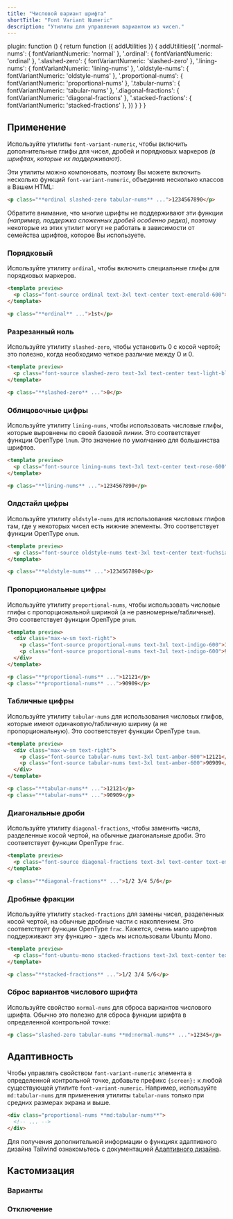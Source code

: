 ```yaml
---
title: "Числовой вариант шрифта"
shortTitle: "Font Variant Numeric"
description: "Утилиты для управления вариантом из чисел."
---
```



  plugin: function () {
    return function ({ addUtilities }) {
      addUtilities({
        '.normal-nums': { fontVariantNumeric: 'normal' },
        '.ordinal': { fontVariantNumeric: 'ordinal' },
        '.slashed-zero': { fontVariantNumeric: 'slashed-zero' },
        '.lining-nums': { fontVariantNumeric: 'lining-nums' },
        '.oldstyle-nums': { fontVariantNumeric: 'oldstyle-nums' },
        '.proportional-nums': { fontVariantNumeric: 'proportional-nums' },
        '.tabular-nums': { fontVariantNumeric: 'tabular-nums' },
        '.diagonal-fractions': { fontVariantNumeric: 'diagonal-fractions' },
        '.stacked-fractions': { fontVariantNumeric: 'stacked-fractions' },
      })
    }
  }
}

## Применение

Используйте утилиты `font-variant-numeric`, чтобы включить дополнительные глифы для чисел, дробей и порядковых маркеров *(в шрифтах, которые их поддерживают)*.

Эти утилиты можно компоновать, поэтому Вы можете включить несколько функций `font-variant-numeric`, объединив несколько классов в Вашем HTML:

```html
<p class="**ordinal slashed-zero tabular-nums** ...">1234567890</p>
```

Обратите внимание, что многие шрифты не поддерживают эти функции *(например, поддержка сложенных дробей особенно редка)*, поэтому некоторые из этих утилит могут не работать в зависимости от семейства шрифтов, которое Вы используете.

### Порядковый

Используйте утилиту `ordinal`, чтобы включить специальные глифы для порядковых маркеров.

```html emerald
<template preview>
  <p class="font-source ordinal text-3xl text-center text-emerald-600">1st</p>
</template>

<p class="**ordinal** ...">1st</p>
```


### Разрезанный ноль

Используйте утилиту `slashed-zero`, чтобы установить 0 с косой чертой; это полезно, когда необходимо четкое различие между O и 0.

```html lightBlue
<template preview>
  <p class="font-source slashed-zero text-3xl text-center text-light-blue-600">0</p>
</template>

<p class="**slashed-zero** ...">0</p>
```

### Облицовочные цифры

Используйте утилиту `lining-nums`, чтобы использовать числовые глифы, которые выровнены по своей базовой линии. Это соответствует функции OpenType `lnum`. Это значение по умолчанию для большинства шрифтов.

```html rose
<template preview>
  <p class="font-source lining-nums text-3xl text-center text-rose-600">1234567890</p>
</template>

<p class="**lining-nums** ...">1234567890</p>
```

### Олдстайл цифры

Используйте утилиту `oldstyle-nums` для использования числовых глифов там, где у некоторых чисел есть нижние элементы. Это соответствует функции OpenType `onum`.

```html fuchsia
<template preview>
  <p class="font-source oldstyle-nums text-3xl text-center text-fuchsia-600">1234567890</p>
</template>

<p class="**oldstyle-nums** ...">1234567890</p>
```

### Пропорциональные цифры

Используйте утилиту `proportional-nums`, чтобы использовать числовые глифы с пропорциональной шириной (а не равномерные/табличные). Это соответствует функции OpenType `pnum`.

```html indigo
<template preview>
  <div class="max-w-sm text-right">
    <p class="font-source proportional-nums text-3xl text-indigo-600">12121</p>
    <p class="font-source proportional-nums text-3xl text-indigo-600">90909</p>
  </div>
</template>

<p class="**proportional-nums** ...">12121</p>
<p class="**proportional-nums** ...">90909</p>
```

### Табличные цифры

Используйте утилиту `tabular-nums` для использования числовых глифов, которые имеют одинаковую/табличную ширину (а не пропорциональную). Это соответствует функции OpenType `tnum`.

```html amber
<template preview>
  <div class="max-w-sm text-right">
    <p class="font-source tabular-nums text-3xl text-amber-600">12121</p>
    <p class="font-source tabular-nums text-3xl text-amber-600">90909</p>
  </div>
</template>

<p class="**tabular-nums** ...">12121</p>
<p class="**tabular-nums** ...">90909</p>
```

### Диагональные дроби

Используйте утилиту `diagonal-fractions`, чтобы заменить числа, разделенные косой чертой, на обычные диагональные дроби. Это соответствует функции OpenType `frac`.

```html emerald
<template preview>
  <p class="font-source diagonal-fractions text-3xl text-center text-emerald-600">1/2 3/4 5/6</p>
</template>

<p class="**diagonal-fractions** ...">1/2 3/4 5/6</p>
```

### Дробные фракции

Используйте утилиту `stacked-fractions` для замены чисел, разделенных косой чертой, на обычные дробные части с накоплением. Это соответствует функции OpenType `frac`. Кажется, очень мало шрифтов поддерживают эту функцию - здесь мы использовали Ubuntu Mono.

```html lightBlue
<template preview>
  <p class="font-ubuntu-mono stacked-fractions text-3xl text-center text-light-blue-600">1/2 3/4 5/6</p>
</template>

<p class="**stacked-fractions** ...">1/2 3/4 5/6</p>
```


### Сброс вариантов числового шрифта

Используйте свойство `normal-nums` для сброса вариантов числового шрифта. Обычно это полезно для сброса функции шрифта в определенной контрольной точке:

```html
<p class="slashed-zero tabular-nums **md:normal-nums** ...">12345</p>
```

## Адаптивность

Чтобы управлять свойством `font-variant-numeric` элемента в определенной контрольной точке, добавьте префикс `{screen}:` к любой существующей утилите `font-variant-numeric`. Например, используйте `md:tabular-nums` для применения утилиты `tabular-nums` только при средних размерах экрана и выше.

```html
<div class="proportional-nums **md:tabular-nums**">
  <!-- ... -->
</div>
```

Для получения дополнительной информации о функциях адаптивного дизайна Tailwind ознакомьтесь с документацией [Адаптивного дизайна](/docs/responsive-design).


## Кастомизация

### Варианты

<Variants plugin="fontVariantNumeric" />

### Отключение

<Disabling plugin="fontVariantNumeric" />
